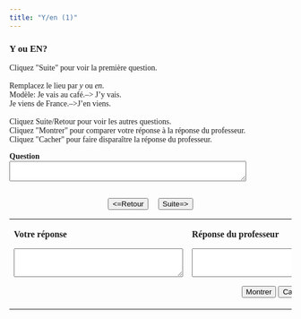 ```yaml
---
title: "Y/en (1)"
---
```

<head>
  <style>
    body {
      font-family: Garamond, serif;
    }
  </style>
</head>

### Y ou EN? 
Cliquez &quot;Suite&quot; pour voir la 
        premi&egrave;re question.<br><br />
Remplacez le lieu par *y* ou 
        *en*. <br>
        Modèle: Je vais au café.--> J'y vais. <br>
        Je viens de France.-->J'en viens.<br /><br />
        Cliquez Suite/Retour pour voir les autres questions.<br>
        Cliquez &quot;Montrer&quot; pour comparer votre r&eacute;ponse &agrave; 
        la r&eacute;ponse du professeur.<br>
        Cliquez &quot;Cacher&quot; pour faire dispara&icirc;tre la r&eacute;ponse 
        du professeur.
   
   
  <form name="qbox" action="" method="post">
    <p>
      <b>Question</b><br />
      <textarea name="q" rows="2" wrap="virtual" cols="50"></textarea>
    </p>
    <center>
      <br>
      <button onClick="begin(-1)" type="button">&lt;=Retour</button>
      &nbsp; &nbsp;
      <button onClick="begin(1)" type="button">Suite=&gt;</button>
      <br />

    </center>
  </form>

  <table width="80%" border="0" align="center">
    <tbody>
      <tr>
        <td valign="top" width="236">
          <p>
            <b>Votre réponse</b>
          </p>
          <form name="Sinput" action="" method="post">
            <p>
              <textarea name="Content" rows="3" wrap="virtual" cols="35"></textarea>
            </p>
          </form>
        </td>
        <td valign="top" width="308">
          <p>
            <b>Réponse du professeur</b>
          </p>
          <form name="feedback" action="" method="post">
            <p>
              <textarea name="fb" rows="3" wrap="virtual" cols="35"></textarea>
            </p>
          </form>
          <form name="Check" action="" method="post">
            <center>
              <button onClick="checkAnswer()" type="button">Montrer</button>
              <button onClick="hideAnswer()" type="button">Cacher</button>
            </center>
          </form>
        </td>
      </tr>
    </tbody>
  </table>

<SCRIPT language=Javascript><!--//
//  This code is based on a script by Marmoe Soemarmo.  
//  Dan Beeby modified it and wrote the creation interface, JavaScripts, and Perl Scripts.
//  http://lang.swarthmore.edu/mellon -- dbeeby@haverford.edu.
//  Content by Alison Murray Levine, University of Virginia, alevine@virginia.edu.
//  You may borrow and modify these scripts, but please give credit where credit is due.
	var Question= new Array();
	var Answer= new Array();
//---------------------DATA--------------------
Question[1]="Je vais à la plage.";Question[2]="Nous allons au supermarché";Question[3]="Il ne va pas au cinéma.";Question[4]="Elles vont chez le médecin.";Question[5]="Je viens de la plage.";Question[6]="Elle vient de chez le coiffeur.";Question[7]="Je ne viens pas du supermarché.";Question[8]="Je ne vais pas à la mairie.";

Answer[1]="J'y vais. ";Answer[2]="Nous y allons.";Answer[3]="Il n'y va pas.";Answer[4]="Elles y vont.";Answer[5]="J'en viens.";Answer[6]="Elle en vient";Answer[7]="Je n'en viens pas.";Answer[8]="Je n'y vais pas.";

//-------------------END DATA-------------

  var NextQ = 0;
  var QN = 0;

  function begin(QN) {
    NextQ = NextQ + QN;
    if (Question[NextQ] == null) {
      alert("Il n’y a plus de questions. Cliquez sur suite/retour pour revoir les questions.");
    }
    document.feedback.fb.value = "";
    document.Sinput.Content.value = "";
    document.qbox.q.value = Question[NextQ];
  }

  function checkAnswer() {
    if (document.Sinput.Content.value === "") {
      document.feedback.fb.value = "Essayez de répondre à la question avant de voir la réponse du professeur.";
    } else {
      document.feedback.fb.value = Answer[NextQ];
    }
  }

  function hideAnswer() {
    document.feedback.fb.value = "";
  }
  //-->
</script>
